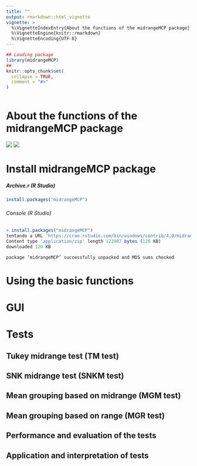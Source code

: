 ```yaml
---
title: ""
output: rmarkdown::html_vignette
vignette: >
  %\VignetteIndexEntry{About the functions of the midrangeMCP package}
  %\VignetteEngine{knitr::rmarkdown}
  %\VignetteEncoding{UTF-8}
---
```


```r
## Loading package
library(midrangeMCP)
##
knitr::opts_chunk$set(
  collapse = TRUE,
  comment = "#>"
)
```

```r

```
<h1 id="titulo">About the functions of the midrangeMCP package  </h1>

<a href="#"> <img   onclick="traduzir(1)" src="img/icon_EUA.png"  ></a>
<a href="#"> <img  onclick="traduzir(0)"src="img/icon_BR.png"  ></a>


<h1 id="titulo_install">Install midrangeMCP package </h1>


<h5 id="subTitulo_arquivo">Archive.r (R Studio) </h5>




<script>
function traduzir(op) {

if (op==0){
 document.querySelector("#titulo").innerHTML = "Sobre as funções do pacote midrangeMCP"
document.querySelector("#titulo_install").innerHTML = "Instalando o Pacote midrangeMCP"
 document.querySelector("#subTitulo_arquivo").innerHTML = "Arquivo.r (R Studio)"
  document.querySelector("#titulo_Using").innerHTML = "Usando as funções básicas"
  document.querySelector("#tituto_Tests").innerHTML = "Testes"
}

if (op==1){

 document.querySelector("#titulo").innerHTML = "About the functions of the midrangeMCP package"
 document.querySelector("#titulo_install").innerHTML = "Install midrangeMCP package"
 document.querySelector("#subTitulo_arquivo").innerHTML = "Archive.r (R Studio)"
  document.querySelector("#titulo_Using").innerHTML = "Using the basic functions"
  document.querySelector("#tituto_Tests").innerHTML = "Tests"
  
}
}


</script>


~~~r
install.packages("midrangeMCP")
~~~
###### Console (R Studio)
~~~r
> install.packages("midrangeMCP")
tentando a URL 'https://cran.rstudio.com/bin/windows/contrib/4.0/midrangeMCP_3.1.zip'
Content type 'application/zip' length 122987 bytes (120 KB)
downloaded 120 KB

package ‘midrangeMCP’ successfully unpacked and MD5 sums checked
~~~



<!---
$$
   f(x,y) = \sin(x+y)
$$
-->




<h1 id="titulo_Using">Using the basic functions </h1>



<h1 id="tituto_Gui">GUI </h1>


<h1 id="tituto_Tests">Tests</h1>

<h2 id="titulo_Tukey">Tukey midrange test (TM test) </h2>

<h2 id="titulo_SNK">SNK midrange test (SNKM test)</h2>

<h2 id="titulo_MGM">Mean grouping based on midrange (MGM test) </h2>

<h2 id="titulo_MGR">Mean grouping based on range (MGR test) </h2>

<h2 id="titulo_Performance">Performance and evaluation of the tests </h2>
 
<h2 id="titulo_Application">Application and interpretation of tests </h2>
